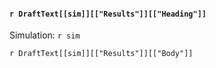 #### `r DraftText[[sim]][["Results"]][["Heading"]]` 

Simulation: `r sim`

`r DraftText[[sim]][["Results"]][["Body"]]` 

